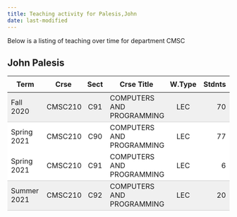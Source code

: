 ```yaml
---
title: Teaching activity for Palesis,John
date: last-modified
---
```


Below is a listing of teaching over time for department CMSC


## John Palesis

<style type="text/css">
#T_cf89b table {
  width: 100%;
  border-collapse: collapse;
}
#T_cf89b th {
  text-align: center;
  padding: 8px;
}
#T_cf89b td:nth-child(1) {
  padding-right: 10px;
  text-align: left;
}
#T_cf89b td:nth-child(2) {
  padding-right: 5px;
  text-align: left;
}
#T_cf89b  td:nth-child(4) {
  padding-right: 5px;
  text-align: left;
}
#T_cf89b td:nth-child(3) {
  text-align: center;
}
#T_cf89b  td:nth-child(5) {
  text-align: center;
}
#T_cf89b td:nth-child(6) {
  text-align: right;
}
#T_cf89b  td:nth-child(7) {
  text-align: right;
}
#T_cf89b_row0_col0, #T_cf89b_row0_col1, #T_cf89b_row0_col2, #T_cf89b_row0_col3, #T_cf89b_row0_col4, #T_cf89b_row0_col5, #T_cf89b_row0_col6, #T_cf89b_row3_col0, #T_cf89b_row3_col1, #T_cf89b_row3_col2, #T_cf89b_row3_col3, #T_cf89b_row3_col4, #T_cf89b_row3_col5, #T_cf89b_row3_col6 {
  background-color: #f0f0f0;
  border-bottom: 1px solid #ccc;
}
#T_cf89b_row1_col0, #T_cf89b_row1_col1, #T_cf89b_row1_col2, #T_cf89b_row1_col3, #T_cf89b_row1_col4, #T_cf89b_row1_col5, #T_cf89b_row1_col6 {
  background-color: #ffffff;
  border-bottom: none;
}
#T_cf89b_row2_col0, #T_cf89b_row2_col1, #T_cf89b_row2_col2, #T_cf89b_row2_col3, #T_cf89b_row2_col4, #T_cf89b_row2_col5, #T_cf89b_row2_col6 {
  background-color: #ffffff;
  border-bottom: 1px solid #ccc;
}
</style>
<table id="T_cf89b">
  <thead>
    <tr>
      <th id="T_cf89b_level0_col0" class="col_heading level0 col0" >Term</th>
      <th id="T_cf89b_level0_col1" class="col_heading level0 col1" >Crse</th>
      <th id="T_cf89b_level0_col2" class="col_heading level0 col2" >Sect</th>
      <th id="T_cf89b_level0_col3" class="col_heading level0 col3" >Crse Title</th>
      <th id="T_cf89b_level0_col4" class="col_heading level0 col4" >W.Type</th>
      <th id="T_cf89b_level0_col5" class="col_heading level0 col5" >Stdnts</th>
      <th id="T_cf89b_level0_col6" class="col_heading level0 col6" >Hours</th>
    </tr>
  </thead>
  <tbody>
    <tr>
      <td id="T_cf89b_row0_col0" class="data row0 col0" >Fall 2020</td>
      <td id="T_cf89b_row0_col1" class="data row0 col1" >CMSC210</td>
      <td id="T_cf89b_row0_col2" class="data row0 col2" >C91</td>
      <td id="T_cf89b_row0_col3" class="data row0 col3" >COMPUTERS AND PROGRAMMING</td>
      <td id="T_cf89b_row0_col4" class="data row0 col4" >LEC</td>
      <td id="T_cf89b_row0_col5" class="data row0 col5" >70</td>
      <td id="T_cf89b_row0_col6" class="data row0 col6" >210</td>
    </tr>
    <tr>
      <td id="T_cf89b_row1_col0" class="data row1 col0" >Spring 2021</td>
      <td id="T_cf89b_row1_col1" class="data row1 col1" >CMSC210</td>
      <td id="T_cf89b_row1_col2" class="data row1 col2" >C90</td>
      <td id="T_cf89b_row1_col3" class="data row1 col3" >COMPUTERS AND PROGRAMMING</td>
      <td id="T_cf89b_row1_col4" class="data row1 col4" >LEC</td>
      <td id="T_cf89b_row1_col5" class="data row1 col5" >77</td>
      <td id="T_cf89b_row1_col6" class="data row1 col6" >231</td>
    </tr>
    <tr>
      <td id="T_cf89b_row2_col0" class="data row2 col0" >Spring 2021</td>
      <td id="T_cf89b_row2_col1" class="data row2 col1" >CMSC210</td>
      <td id="T_cf89b_row2_col2" class="data row2 col2" >C91</td>
      <td id="T_cf89b_row2_col3" class="data row2 col3" >COMPUTERS AND PROGRAMMING</td>
      <td id="T_cf89b_row2_col4" class="data row2 col4" >LEC</td>
      <td id="T_cf89b_row2_col5" class="data row2 col5" >6</td>
      <td id="T_cf89b_row2_col6" class="data row2 col6" >18</td>
    </tr>
    <tr>
      <td id="T_cf89b_row3_col0" class="data row3 col0" >Summer 2021</td>
      <td id="T_cf89b_row3_col1" class="data row3 col1" >CMSC210</td>
      <td id="T_cf89b_row3_col2" class="data row3 col2" >C92</td>
      <td id="T_cf89b_row3_col3" class="data row3 col3" >COMPUTERS AND PROGRAMMING</td>
      <td id="T_cf89b_row3_col4" class="data row3 col4" >LEC</td>
      <td id="T_cf89b_row3_col5" class="data row3 col5" >20</td>
      <td id="T_cf89b_row3_col6" class="data row3 col6" >60</td>
    </tr>
  </tbody>
</table>


